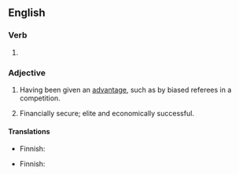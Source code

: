 ==English==

===Verb===
{{head|en|verb form}}

# {{en-past of|advantage}}

===Adjective===
{{en-adj}}

# Having been given an [[advantage]], such as by biased referees in a competition.
# {{lb|en|of a person}} Financially secure; elite and economically successful.

====Translations====
{{trans-top|having been given a advantage}}
* Finnish: {{t|fi|etuoikeutettu}}
{{trans-mid}}
{{trans-bottom}}

{{trans-top|financially secure}}
* Finnish: {{t|fi|hyväosainen}}
{{trans-mid}}
{{trans-bottom}}